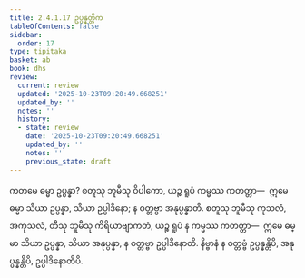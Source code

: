 ```yaml
---
title: 2.4.1.17 ဥပ္ပန္နတ္တိက
tableOfContents: false
sidebar:
  order: 17
type: tipitaka
basket: ab
book: dhs
review:
  current: review
  updated: '2025-10-23T09:20:49.668251'
  updated_by: ''
  notes: ''
  history:
  - state: review
    date: '2025-10-23T09:20:49.668251'
    updated_by: ''
    notes: ''
    previous_state: draft
---
```



<ReviewStatus review={frontmatter.review} showDetails={true} />

<HypothesisAnnotation frontmatter={frontmatter} />

<DynamicBreadcrumb />

<Division number="1430" book="dhs" e="ch" v="29" p="272">

<Paragraph number="2136" book="dhs">
ကတမေ ဓမ္မာ ဥပ္ပန္နာ? စတူသု ဘူမီသု ဝိပါကော, ယဉ္စ ရူပံ ကမ္မဿ ကတတ္တာ—  ဣမေ ဓမ္မာ သိယာ ဥပ္ပန္နာ, သိယာ ဥပ္ပါဒိနော; န ဝတ္တဗ္ဗာ အနုပ္ပန္နာတိ. စတူသု ဘူမီသု ကုသလံ, အကုသလံ, တီသု ဘူမီသု ကိရိယာဗျာကတံ, ယဉ္စ ရူပံ န ကမ္မဿ ကတတ္တာ—  ဣမေ ဓမ္မာ သိယာ ဥပ္ပန္နာ, သိယာ အနုပ္ပန္နာ, န ဝတ္တဗ္ဗာ ဥပ္ပါဒိနောတိ. နိဗ္ဗာနံ န ဝတ္တဗ္ဗံ ဥပ္ပန္နန္တိပိ, အနုပ္ပန္နန္တိပိ, ဥပ္ပါဒိနောတိပိ.
</Paragraph>
</Division>